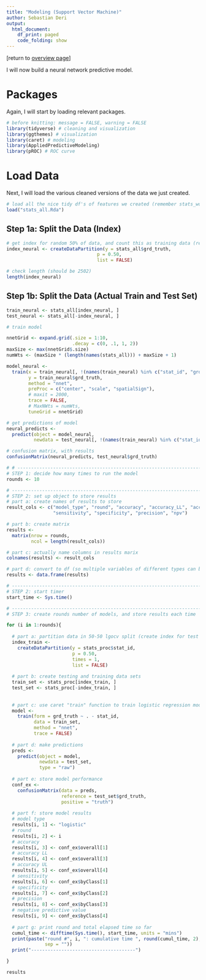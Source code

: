 ---
title: "Modeling (Support Vector Machine)"
author: Sebastian Deri
output:
  html_document:
    df_print: paged
    code_folding: show
---

[return to [overview page](./hld_OVERVIEW.html)]

I will now build a neural network predictive model.

# Packages

Again, I will start by loading relevant packages.

```{r, message=FALSE, warning=FALSE}
# before knitting: message = FALSE, warning = FALSE
library(tidyverse) # cleaning and visualization
library(ggthemes) # visualization
library(caret) # modeling
library(AppliedPredictiveModeling)
library(pROC) # ROC curve
```


# Load Data

Next, I will load the various cleaned versions of the data we just
created.

```{r}
# load all the nice tidy df's of features we created (remember stats_words has multiple dtm's)
load("stats_all.Rda")

```

## Step 1a: Split the Data (Index)

```{r}
# get index for random 50% of data, and count this as training data (rest will be test)
index_neural <- createDataPartition(y = stats_all$grd_truth,
                                 p = 0.50,
                                 list = FALSE)

# check length (should be 2502)
length(index_neural)
```

## Step 1b: Split the Data (Actual Train and Test Set)

```{r}
train_neural <- stats_all[index_neural, ]
test_neural <- stats_all[-index_neural, ]
```


```{r}
# train model

nnetGrid <- expand.grid(.size = 1:10,
                        .decay = c(0, .1, 1, 2))
maxSize <- max(nnetGrid$.size)
numWts <- (maxSize * (length(names(stats_all))) + maxSize + 1)

model_neural <-
  train(x = train_neural[, !(names(train_neural) %in% c("stat_id", "grd_truth"))],
        y = train_neural$grd_truth,
        method = "nnet",
        preProc = c("center", "scale", "spatialSign"),
        # maxit = 2000,
        trace = FALSE,
        # MaxNWts = numWts,
        tuneGrid = nnetGrid)

# get predictions of model
neural_predicts <-
  predict(object = model_neural,
          newdata = test_neural[, !(names(train_neural) %in% c("stat_id", "grd_truth"))])

# confusion matrix, with results
confusionMatrix(neural_predicts, test_neural$grd_truth)
```



```{r}
# # -----------------------------------------------------------------------------
# STEP 1: decide how many times to run the model
rounds <- 10

# -----------------------------------------------------------------------------
# STEP 2: set up object to store results
# part a: create names of results to store
result_cols <- c("model_type", "round", "accuracy", "accuracy_LL", "accuracy_UL",
                 "sensitivity", "specificity", "precision", "npv")

# part b: create matrix
results <-
  matrix(nrow = rounds,
         ncol = length(result_cols))

# part c: actually name columns in results marix
colnames(results) <- result_cols

# part d: convert to df (so multiple variables of different types can be stored)
results <- data.frame(results)

# -----------------------------------------------------------------------------
# STEP 2: start timer
start_time <- Sys.time()

# -----------------------------------------------------------------------------
# STEP 3: create rounds number of models, and store results each time

for (i in 1:rounds){
  
  # part a: partition data in 50-50 lgocv split (create index for test set)
  index_train <- 
    createDataPartition(y = stats_proc$stat_id,
                        p = 0.50,
                        times = 1,
                        list = FALSE)
  
  # part b: create testing and training data sets
  train_set <- stats_proc[index_train, ]
  test_set <- stats_proc[-index_train, ]
  
  
  # part c: use caret "train" function to train logistic regression model
  model <- 
    train(form = grd_truth ~ . - stat_id,
          data = train_set,
          method = "nnet",
          trace = FALSE)
  
  # part d: make predictions
  preds <-
    predict(object = model,
            newdata = test_set,
            type = "raw")
  
  # part e: store model performance
  conf_ex <-
    confusionMatrix(data = preds,
                    reference = test_set$grd_truth,
                    positive = "truth")
  
  # part f: store model results
  # model type
  results[i, 1] <- "logistic"
  # round
  results[i, 2] <- i
  # accuracy
  results[i, 3] <- conf_ex$overall[1]
  # accuracy LL
  results[i, 4] <- conf_ex$overall[3]
  # accuracy UL
  results[i, 5] <- conf_ex$overall[4]
  # sensitivity
  results[i, 6] <- conf_ex$byClass[1]
  # specificity
  results[i, 7] <- conf_ex$byClass[2]
  # precision
  results[i, 8] <- conf_ex$byClass[3]
  # negative predictive value
  results[i, 9] <- conf_ex$byClass[4]
  
  # part g: print round and total elapsed time so far
  cumul_time <- difftime(Sys.time(), start_time, units = "mins")
  print(paste("round #", i, ": cumulative time ", round(cumul_time, 2), " mins",
              sep = ""))
  print("--------------------------------------")

}

```

```{r}
results
```


